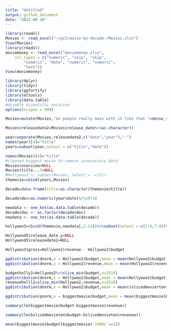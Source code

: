 ```yaml
---
title: "Untitled"
output: github_document
date: "2022-08-16"
---
```


```r
library(readxl)
Movies <- read_excel("~/git/movie-by-decade-/Movies.xlsx")
View(Movies)
library(readxl)
moviemoney <- read_excel("moviemoney.xlsx", 
    col_types = c("numeric", "skip", "skip", 
        "numeric", "date", "numeric", "numeric", 
        "text"))
View(moviemoney)
```

```r
library(dplyr)
library(tidyr)
library(ggfortify)
library(mltools)
library(data.table)
#disable Scientific notation 
options(scipen = 999)
```


```r
Movies=mutate(Movies,"do people really mess with it like that "=dense_rank(vote_average))
```


```r
Movies$releasedate2=Movies$release_date%>%as.character()
```


```r
year=separate(Movies,releasedate2,c("date","year"),"-")
names(year)[4]="title"
years=subset(year,select = c("title","date"))
```
```r
names(Movies)[4]="title"
#cleaned biggest movie to remove unnecessary data
Movies$overview=NULL
Movies$title...7=NULL
#Hollywood <- subset(Movies, select = -c(3))
themovie=cbind(years,Movies)
```


```r
decade=data.frame(title=as.character(themovie$title))

decade$dec=as.numeric(year$date)%/%10*10
```


```r
newdata <- one_hot(as.data.table(decade))
decade$dec <- as.factor(decade$dec)
newdata <- one_hot(as.data.table(decade))


```

  
```r
hollywoo3=cbind(themovie,newdata[,2:14])%>%subset(select =-c(2:6,7:8))%>%merge(moviemoney,"title")%>%rename("release date"=release_date.x)

```


```r

Hollywood5$release_date.y=NULL
Hollywood5$releasedate2=NULL

```



```r
Hollywoo3$gross=Hollywoo2$revenue - Hollywoo2$budget
```

```r
ggdistribution(dnorm,x = Hollywoo2$budget,mean = mean(Hollywoo2$budget),sd = sd(Hollywoo2$budget))
ggdistribution(dnorm,x = Hollywoo2$revenue,mean = mean(Hollywoo2$revenue),sd = sd(Hollywoo2$revenue))
```

```r

budgetholly2=Hollywoo2%>%slice_min(budget,n=3518)
ggdistribution(dnorm,x = Hollywoo2$budget,mean = mean(Hollywoo2$budget),sd = sd(Hollywoo2$budget))
revenueholll2=slice_min(Hollywoo2,revenue,n=3518)
ggdistribution(dnorm,x = Hollywoo2$budget,mean = mean(rslicedmovierten$budget),sd = sd(rslicedmovierten$budget))
```


```r
ggdistribution(pnorm,x = biggestmovie$budget,mean = mean(biggestmovie$budget),sd = sd(biggestmovie$budget))


```
```r
summary(lm(biggestmovie$budget~biggestmovie$revenue))

```
```r
summary(lm(bslicedmovieten$budget~bslicedmovieten$revenue))
```
```r
mean(biggestmovie$budget[biggestmovie$`1990s`==1])
```





